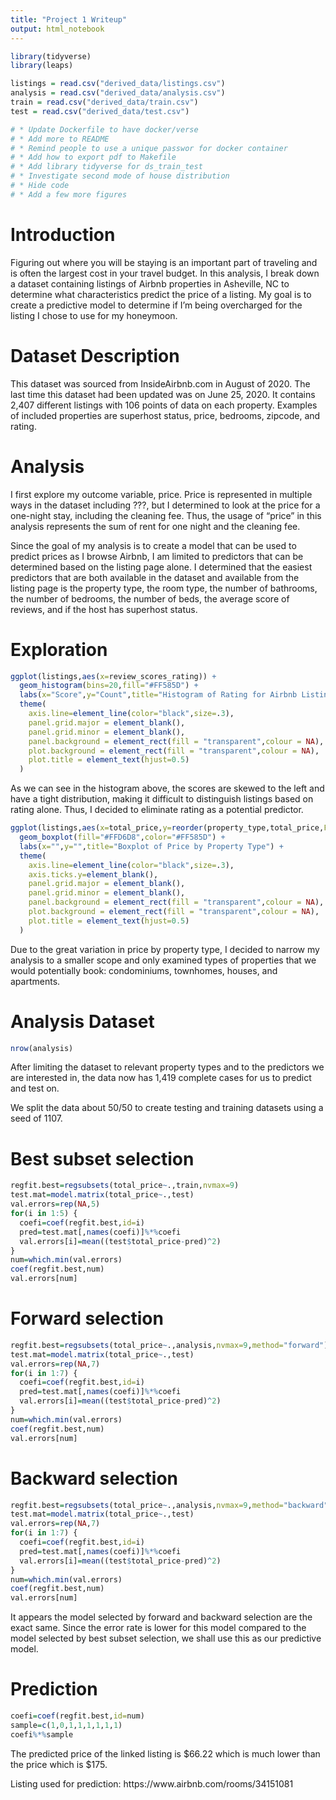 ```yaml
---
title: "Project 1 Writeup"
output: html_notebook
---
```


```r
library(tidyverse)
library(leaps)

listings = read.csv("derived_data/listings.csv")
analysis = read.csv("derived_data/analysis.csv")
train = read.csv("derived_data/train.csv")
test = read.csv("derived_data/test.csv")

# * Update Dockerfile to have docker/verse
# * Add more to README
# * Remind people to use a unique passwor for docker container
# * Add how to export pdf to Makefile
# * Add library tidyverse for ds_train_test
# * Investigate second mode of house distribution
# * Hide code
# * Add a few more figures

```

# Introduction

Figuring out where you will be staying is an important part of traveling and is often the largest cost in your travel budget. In this analysis, I break down a dataset containing listings of Airbnb properties in Asheville, NC to determine what characteristics predict the price of a listing. My goal is to create a predictive model to determine if I'm being overcharged for the listing I chose to use for my honeymoon.

# Dataset Description

This dataset was sourced from InsideAirbnb.com in August of 2020. The last time this dataset had been updated was on June 25, 2020. It contains 2,407 different listings with 106 points of data on each property. Examples of included properties are superhost status, price, bedrooms, zipcode, and rating.

# Analysis

I first explore my outcome variable, price. Price is represented in multiple ways in the dataset including ???, but I determined to look at the price for a one-night stay, including the cleaning fee. Thus, the usage of "price" in this analysis represents the sum of rent for one night and the cleaning fee.

Since the goal of my analysis is to create a model that can be used to predict prices as I browse Airbnb, I am limited to predictors that can be determined based on the listing page alone. I determined that the easiest predictors that are both available in the dataset and available from the listing page is the property type, the room type, the number of bathrooms, the number of bedrooms, the number of beds, the average score of reviews, and if the host has superhost status.

# Exploration

```r
ggplot(listings,aes(x=review_scores_rating)) + 
  geom_histogram(bins=20,fill="#FF585D") + 
  labs(x="Score",y="Count",title="Histogram of Rating for Airbnb Listings") +
  theme(
    axis.line=element_line(color="black",size=.3),
    panel.grid.major = element_blank(), 
    panel.grid.minor = element_blank(),
    panel.background = element_rect(fill = "transparent",colour = NA),
    plot.background = element_rect(fill = "transparent",colour = NA),
    plot.title = element_text(hjust=0.5)
  )
```
As we can see in the histogram above, the scores are skewed to the left and have a tight distribution, making it difficult to distinguish listings based on rating alone. Thus, I decided to eliminate rating as a potential predictor.

```r
ggplot(listings,aes(x=total_price,y=reorder(property_type,total_price,FUN=median))) + 
  geom_boxplot(fill="#FFD6D8",color="#FF585D") +
  labs(x="",y="",title="Boxplot of Price by Property Type") +
  theme(
    axis.line=element_line(color="black",size=.3),
    axis.ticks.y=element_blank(),
    panel.grid.major = element_blank(), 
    panel.grid.minor = element_blank(),
    panel.background = element_rect(fill = "transparent",colour = NA),
    plot.background = element_rect(fill = "transparent",colour = NA),
    plot.title = element_text(hjust=0.5)
  )
```
Due to the great variation in price by property type, I decided to narrow my analysis to a smaller scope and only examined types of properties that we would potentially book: condominiums, townhomes, houses, and apartments.

# Analysis Dataset

```r
nrow(analysis)
```
After limiting the dataset to relevant property types and to the predictors we are interested in, the data now has 1,419 complete cases for us to predict and test on.

We split the data about 50/50 to create testing and training datasets using a seed of 1107.

# Best subset selection

```r
regfit.best=regsubsets(total_price~.,train,nvmax=9)
test.mat=model.matrix(total_price~.,test)
val.errors=rep(NA,5)
for(i in 1:5) {
  coefi=coef(regfit.best,id=i)
  pred=test.mat[,names(coefi)]%*%coefi
  val.errors[i]=mean((test$total_price-pred)^2)
}
num=which.min(val.errors)
coef(regfit.best,num)
val.errors[num]
```

# Forward selection
```r
regfit.best=regsubsets(total_price~.,analysis,nvmax=9,method="forward")
test.mat=model.matrix(total_price~.,test)
val.errors=rep(NA,7)
for(i in 1:7) {
  coefi=coef(regfit.best,id=i)
  pred=test.mat[,names(coefi)]%*%coefi
  val.errors[i]=mean((test$total_price-pred)^2)
}
num=which.min(val.errors)
coef(regfit.best,num)
val.errors[num]
```

# Backward selection
```r
regfit.best=regsubsets(total_price~.,analysis,nvmax=9,method="backward")
test.mat=model.matrix(total_price~.,test)
val.errors=rep(NA,7)
for(i in 1:7) {
  coefi=coef(regfit.best,id=i)
  pred=test.mat[,names(coefi)]%*%coefi
  val.errors[i]=mean((test$total_price-pred)^2)
}
num=which.min(val.errors)
coef(regfit.best,num)
val.errors[num]
```

It appears the model selected by forward and backward selection are the exact same. Since the error rate is lower for this model compared to the model selected by best subset selection, we shall use this as our predictive model.

# Prediction

```r
coefi=coef(regfit.best,id=num)
sample=c(1,0,1,1,1,1,1,1)
coefi%*%sample
```
The predicted price of the linked listing is $66.22 which is much lower than the price which is \$175.

Listing used for prediction: https://www.airbnb.com/rooms/34151081